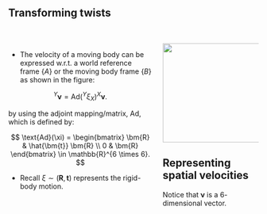 ## Transforming twists {.smaller}

&nbsp;

:::: {.columns}

::: {.column width="60%"}

* The velocity of a moving body can be expressed w.r.t. a world reference 
frame $\{A\}$ or the moving body frame $\{B\}$ as shown in the figure:

$$ {^Y}\bm{\nu} = \text{Ad}\left( {^Y}\xi_X \right){^X}\bm{\nu}. $$

by using the adjoint mapping/matrix, $\text{Ad}$, which is defined by:

$$ \text{Ad}(\xi) = 
\begin{bmatrix}
\bm{R} & \hat{\bm{t}} \bm{R} \\ 0 & \bm{R}
\end{bmatrix} \in \mathbb{R}^{6 \times 6}.
$$

* Recall $\xi \sim (\bm{R}, \bm{t})$ represents the rigid-body motion.

:::


::: {.column width="40%"}
<center>
<img src="contents/assets/fig3_1.svg" width="400" height="200" />
</center>

::: {.callout-tip icon="false"}
## Representing spatial velocities
Notice that $\bm{\nu}$ is a $6$-dimensional vector.
:::

:::

::::
